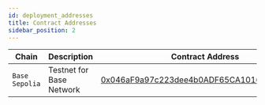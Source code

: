 ```yaml
---
id: deployment_addresses
title: Contract Addresses
sidebar_position: 2
---
```


| Chain | Description | Contract Address |
|---|---|---|
| `Base Sepolia` | Testnet for Base Network | [0x046aF9a97c223dee4b0ADF65CA10163f08e23309](https://sepolia.basescan.org/address/0x046aF9a97c223dee4b0ADF65CA10163f08e23309) |
